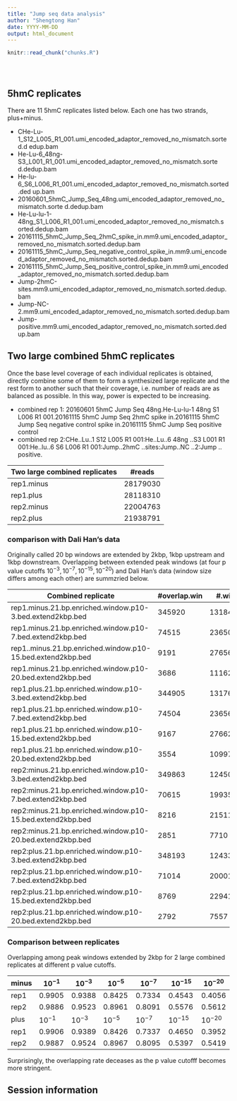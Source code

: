 ```yaml
---
title: "Jump seq data analysis"
author: "Shengtong Han"
date: YYYY-MM-DD
output: html_document
---
```


<!-- The file analysis/chunks.R contains chunks that define default settings
shared across the workflowr files. -->
```r
knitr::read_chunk("chunks.R")
```

<!-- Update knitr chunk options -->
```r
```

<!-- Insert the date the file was last updated -->
```r
```

<!-- Insert the code version (Git commit SHA1) if Git repository exists and R
 package git2r is installed -->
```r
```

<!-- Add your analysis here -->
## 5hmC replicates
There are 11 5hmC replicates listed below. Each one has two strands, plus+minus. 


* CHe-Lu-1_S12_L005_R1_001.umi_encoded_adaptor_removed_no_mismatch.sorted.d
edup.bam
* He-Lu-6_48ng-S3_L001_R1_001.umi_encoded_adaptor_removed_no_mismatch.sorte
d.dedup.bam
* He-lu-6_S6_L006_R1_001.umi_encoded_adaptor_removed_no_mismatch.sorted.ded
up.bam
* 20160601_5hmC_Jump_Seq_48ng.umi_encoded_adaptor_removed_no_mismatch.sorte
d.dedup.bam
* He-Lu-lu-1-48ng_S1_L006_R1_001.umi_encoded_adaptor_removed_no_mismatch.s
orted.dedup.bam
* 20161115_5hmC_Jump_Seq_2hmC_spike_in.mm9.umi_encoded_adaptor_removed_no_mismatch.sorted.dedup.bam
* 20161115_5hmC_Jump_Seq_negative_control_spike_in.mm9.umi_encoded_adaptor_removed_no_mismatch.sorted.dedup.bam
* 20161115_5hmC_Jump_Seq_positive_control_spike_in.mm9.umi_encoded_adaptor_removed_no_mismatch.sorted.dedup.bam
* Jump-2hmC-sites.mm9.umi_encoded_adaptor_removed_no_mismatch.sorted.dedup.bam
* Jump-NC-2.mm9.umi_encoded_adaptor_removed_no_mismatch.sorted.dedup.bam
* Jump-positive.mm9.umi_encoded_adaptor_removed_no_mismatch.sorted.dedup.bam

## Two large combined 5hmC replicates
Once the base level coverage of each individual replicates is obtained, directly combine some of them to form a synthesized large replicate and the rest form to another such that their coverage, i.e. number of reads are as balanced as possible. In this way, power is expected to be increasing. 

* combined rep 1: 20160601 5hmC Jump Seq 48ng.He-Lu-lu-1 
48ng S1 L006 R1 001.20161115 5hmC Jump Seq 2hmC spike in.20161115 5hmC Jump Seq negative control spike in.20161115 5hmC Jump Seq positive control
* combined rep 2:CHe..Lu..1 S12 L005 R1 001:He..Lu..6 48ng ..S3 L001 R1 001:He..lu..6 S6 L006 R1 001:Jump..2hmC ..sites:Jump..NC ..2:Jump .. positive.

Two large combined replicates | \#reads
------------------------------|-----------
rep1.minus | 28179030 
rep1.plus | 28118310
rep2.minus | 22004763
rep2.plus | 21938791

### comparison with Dali Han's data
Originally called 20 bp windows are extended by 2kbp, 1kbp upstream and 1kbp downstream. Overlapping between extended peak windows (at four p value cutoffs $10^{-3}, 10^{-7}, 10^{-15}, 10^{-20}$) and Dali Han's data (window size differs among each other) are summzried below. 

Combined replicate | \#overlap.win | \#.win | ratio
-------------------|---------------|--------|------
rep1.minus.21.bp.enriched.window.p10-3.bed.extend2kbp.bed | 345920 | 1318454 | 0.2623679
rep1.minus.21.bp.enriched.window.p10-7.bed.extend2kbp.bed | 74515 | 236507 | 0.3150647
rep1..minus.21.bp.enriched.window.p10-15.bed.extend2kbp.bed | 9191 | 27656 | 0.3323329
rep1.minus.21.bp.enriched.window.p10-20.bed.extend2kbp.bed | 3686 | 11162 | 0.3302276
rep1.plus.21.bp.enriched.window.p10-3.bed.extend2kbp.bed | 344905 | 1317670 | 0.2617537
rep1.plus.21.bp.enriched.window.p10-7.bed.extend2kbp.bed | 74504 | 236568 | 0.3149369
rep1.plus.21.bp.enriched.window.p10-15.bed.extend2kbp.bed | 9167 | 27662 | 0.3313932
rep1.plus.21.bp.enriched.window.p10-20.bed.extend2kbp.bed | 3554 | 10997 | 0.3231790
rep2:minus.21.bp.enriched.window.p10-3.bed.extend2kbp.bed | 349863 | 1245093 | 0.2809935
rep2:minus.21.bp.enriched.window.p10-7.bed.extend2kbp.bed | 70615 | 199358 | 0.3542120
rep2:minus.21.bp.enriched.window.p10-15.bed.extend2kbp.bed | 8216 | 21511 | 0.3819441
rep2:minus.21.bp.enriched.window.p10-20.bed.extend2kbp.bed | 2851 | 7710 | 0.3697795
rep2:plus.21.bp.enriched.window.p10-3.bed.extend2kbp.bed | 348193 | 1243355 | 0.2800431
rep2:plus.21.bp.enriched.window.p10-7.bed.extend2kbp.bed | 71014 | 200017 | 0.3550398
rep2:plus.21.bp.enriched.window.p10-15.bed.extend2kbp.bed | 8769 | 22941 | 0.3822414
rep2:plus.21.bp.enriched.window.p10-20.bed.extend2kbp.bed | 2792 | 7557 | 0.3694588


### Comparison between replicates 
Overlapping among peak windows extended by 2kbp for 2 large combined replicates at different p value cutoffs. 


minus | $10^{-1}$| $10^{-3}$ | $10^{-5}$ |$10^{-7}$ | $10^{-15}$ | $10^{-20}$
------|----------|-|-----------|------------|-------------|--
rep1 | 0.9905  |0.9388 | 0.8425 |0.7334 | 0.4543 | 0.4056
rep2 |0.9886 | 0.9523 |  0.8961 |0.8091 | 0.5576 | 0.5612
plus |$10^{-1}$| $10^{-3}$ | $10^{-5}$|$10^{-7}$ | $10^{-15}$ | $10^{-20}$
rep1 | 0.9906 | 0.9389 | 0.8426 |0.7337 | 0.4650 | 0.3952
rep2 |0.9887 | 0.9524 | 0.8967 |0.8095 | 0.5397 | 0.5419

Surprisingly, the overlapping rate deceases as the p value cutofff becomes more stringent. 


## Session information

<!-- Insert the session information into the document -->
```r
```
